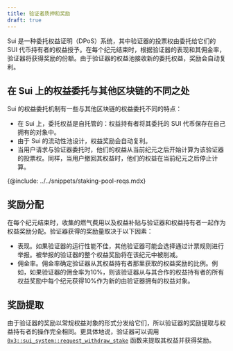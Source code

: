 ```yaml
---
title: 验证者质押和奖励
draft: true
---
```


Sui 是一种委托权益证明（DPoS）系统，其中验证器的投票权由委托给它们的 SUI 代币持有者的权益授予。在每个纪元结束时，根据验证器的表现和其佣金率，验证器将获得奖励的份额。由于验证器的权益池接收新的委托权益，奖励会自动复利。

## 在 Sui 上的权益委托与其他区块链的不同之处

Sui 的权益委托机制有一些与其他区块链的权益委托不同的特点：

- 在 Sui 上，委托权益是自托管的：权益持有者将其委托的 SUI 代币保存在自己拥有的对象中。
- 由于 Sui 的流动性池设计，权益奖励会自动复利。
- 当用户请求与验证器委托时，他们的权益从当前纪元之后开始计算为该验证器的投票权。同样，当用户撤回其权益时，他们的权益在当前纪元之后停止计算。

{@include: ../../snippets/staking-pool-reqs.mdx}

## 奖励分配

在每个纪元结束时，收集的燃气费用以及权益补贴与验证器和权益持有者一起作为权益奖励分配。验证器获得的奖励量取决于以下因素：

- 表现。如果验证器的运行性能不佳，其他验证器可能会选择通过计票规则进行举报。被举报的验证器的整个权益奖励将在该纪元中被削减。
- 佣金率。佣金率确定验证器从其权益持有者那里获取的权益奖励的比例。例如，如果验证器的佣金率为10%，则该验证器从与其合作的权益持有者的所有权益奖励中每个纪元获得10%作为新的由验证器拥有的权益对象。

## 奖励提取

由于验证器的奖励以常规权益对象的形式分发给它们，所以验证器的奖励提取与权益持有者的操作完全相同。更具体地说，验证器可以调用 [`0x3::sui_system::request_withdraw_stake`](https://github.com/MystenLabs/sui/blob/6234ae2cc8137f3a2a34cd0aa1ac4fd5f31260e2/crates/sui-framework/packages/sui-system/sources/sui_system.move#L272) 函数来提取其权益并获得奖励。
